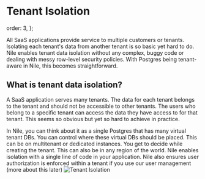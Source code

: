 # Tenant Isolation

  order: 3,
};

All SaaS applications provide service to multiple customers or tenants. Isolating each tenant's data from another tenant is so basic yet hard to do. Nile enables tenant data isolation without any complex, buggy code or dealing with messy row-level security policies. With Postgres being tenant-aware in Nile, this becomes straightforward. 

## What is tenant data isolation?

A SaaS application serves many tenants. The data for each tenant belongs to the tenant and should not be accessible to other tenants. The users who belong to a specific tenant can access the data they have access to for that tenant. This seems so obvious but yet so hard to achieve in practice. 

In Nile, you can think about it as a single Postgres that has many virtual tenant DBs. You can control where these virtual DBs should be placed. This can be on multitenant or dedicated instances. You get to decide while creating the tenant. This can also be in any region of the world. Nile enables isolation with a single line of code in your application. Nile also ensures user authorization is enforced within a tenant if you use our user management (more about this later)
![Tenant Isolation](/docs/tenantisolation.jpg)
